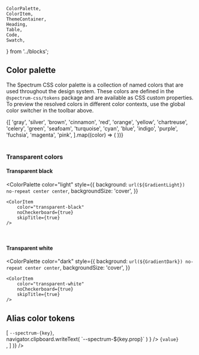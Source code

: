     ColorPalette,
    ColorItem,
    ThemeContainer,
    Heading,
    Table,
    Code,
    Swatch,
} from '../blocks';


<Meta title="Design tokens" />
<Title>Design tokens</Title>

## Color palette

The Spectrum CSS color palette is a collection of named colors that are used throughout the design system. These colors are defined in the `@spectrum-css/tokens` package and are available as CSS custom properties. To preview the resolved colors in different color contexts, use the global color switcher in the toolbar above.

<ColorPalette>
    {[
        'gray',
        'silver',
        'brown',
        'cinnamon',
        'red',
        'orange',
        'yellow',
        'chartreuse',
        'celery',
        'green',
        'seafoam',
        'turquoise',
        'cyan',
        'blue',
        'indigo',
        'purple',
        'fuchsia',
        'magenta',
        'pink',
    ].map((color) => (
        <ColorItem color={color} key={color} />
    ))}
</ColorPalette>

<br />
<br />

### Transparent colors

#### Transparent black

<ColorPalette
    color="light"
    style={{
        background: `url(${GradientLight}) no-repeat center center`,
        backgroundSize: 'cover',
    }}
>
    <ColorItem
        color="transparent-black"
        noCheckerboard={true}
        skipTitle={true}
    />
</ColorPalette>

<br />

#### Transparent white

<ColorPalette
    color="dark"
    style={{
        background: `url(${GradientDark}) no-repeat center center`,
        backgroundSize: 'cover',
    }}
>
    <ColorItem
        color="transparent-white"
        noCheckerboard={true}
        skipTitle={true}
    />
</ColorPalette>

## Alias color tokens

<ThemeContainer gap="0" color="light" display="contents">
    <Table
        spacious={true}
        headers={['Property', 'Value']}
        rows={Object.entries(fetchTokenSet(/-color-\d+$/)).map(
            ([key, value]) => [
                <Code>--spectrum-{key}</Code>,
                <div
                    style={{ display: 'flex', gap: fetchToken('spacing-100') }}
                >
                    <Swatch
                        title={`--spectrum-${key} / ${value}`}
                        color={value}
                        size={'s'}
                        onClick={() =>
                            navigator.clipboard.writeText(
                                `--spectrum-${key.prop}`
                            )
                        }
                    />
                    <Code>{value}</Code>
                </div>,
            ]
        )}
    />
</ThemeContainer>
